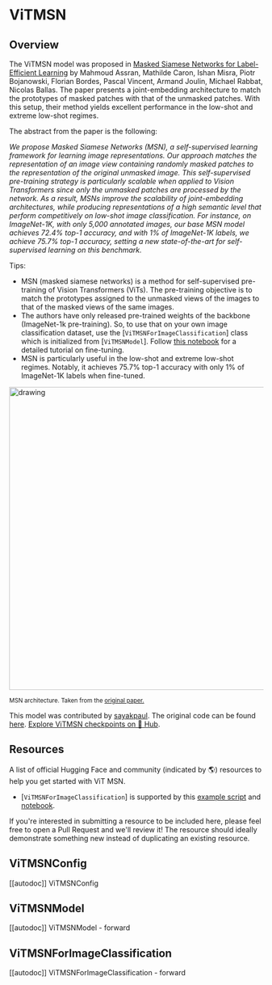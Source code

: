 <!--Copyright 2022 The HuggingFace Team. All rights reserved.

Licensed under the Apache License, Version 2.0 (the "License"); you may not use this file except in compliance with
the License. You may obtain a copy of the License at

http://www.apache.org/licenses/LICENSE-2.0

Unless required by applicable law or agreed to in writing, software distributed under the License is distributed on
an "AS IS" BASIS, WITHOUT WARRANTIES OR CONDITIONS OF ANY KIND, either express or implied. See the License for the
specific language governing permissions and limitations under the License.
-->

# ViTMSN

## Overview

The ViTMSN model was proposed in [Masked Siamese Networks for Label-Efficient Learning](https://arxiv.org/abs/2204.07141) by Mahmoud Assran, Mathilde Caron, Ishan Misra, Piotr Bojanowski, Florian Bordes,
Pascal Vincent, Armand Joulin, Michael Rabbat, Nicolas Ballas. The paper presents a joint-embedding architecture to match the prototypes
of masked patches with that of the unmasked patches. With this setup, their method yields excellent performance in the low-shot and extreme low-shot
regimes.

The abstract from the paper is the following:

*We propose Masked Siamese Networks (MSN), a self-supervised learning framework for learning image representations. Our
approach matches the representation of an image view containing randomly masked patches to the representation of the original
unmasked image. This self-supervised pre-training strategy is particularly scalable when applied to Vision Transformers since only the
unmasked patches are processed by the network. As a result, MSNs improve the scalability of joint-embedding architectures,
while producing representations of a high semantic level that perform competitively on low-shot image classification. For instance,
on ImageNet-1K, with only 5,000 annotated images, our base MSN model achieves 72.4% top-1 accuracy,
and with 1% of ImageNet-1K labels, we achieve 75.7% top-1 accuracy, setting a new state-of-the-art for self-supervised learning on this benchmark.*

Tips:

- MSN (masked siamese networks) is a method for self-supervised pre-training of Vision Transformers (ViTs). The pre-training
objective is to match the prototypes assigned to the unmasked views of the images to that of the masked views of the same images.
- The authors have only released pre-trained weights of the backbone (ImageNet-1k pre-training). So, to use that on your own image classification dataset,
use the [`ViTMSNForImageClassification`] class which is initialized from [`ViTMSNModel`]. Follow
[this notebook](https://github.com/huggingface/notebooks/blob/main/examples/image_classification.ipynb) for a detailed tutorial on fine-tuning.
- MSN is particularly useful in the low-shot and extreme low-shot regimes. Notably, it achieves 75.7% top-1 accuracy with only 1% of ImageNet-1K
labels when fine-tuned.


<img src="https://i.ibb.co/W6PQMdC/Screenshot-2022-09-13-at-9-08-40-AM.png" alt="drawing" width="600"/> 

<small> MSN architecture. Taken from the <a href="https://arxiv.org/abs/2204.07141">original paper.</a> </small>

This model was contributed by [sayakpaul](https://huggingface.co/sayakpaul). The original code can be found [here](https://github.com/facebookresearch/msn).
[Explore ViTMSN checkpoints on 🤗 Hub](https://huggingface.co/models?sort=downloads&search=ViTMSN).

## Resources

A list of official Hugging Face and community (indicated by 🌎) resources to help you get started with ViT MSN.

<PipelineTag pipeline="image-classification"/>

- [`ViTMSNForImageClassification`] is supported by this [example script](https://github.com/huggingface/transformers/tree/main/examples/pytorch/image-classification) and [notebook](https://colab.research.google.com/github/huggingface/notebooks/blob/main/examples/image_classification.ipynb).

If you're interested in submitting a resource to be included here, please feel free to open a Pull Request and we'll review it! The resource should ideally demonstrate something new instead of duplicating an existing resource.

## ViTMSNConfig

[[autodoc]] ViTMSNConfig


## ViTMSNModel

[[autodoc]] ViTMSNModel
    - forward


## ViTMSNForImageClassification

[[autodoc]] ViTMSNForImageClassification
    - forward
